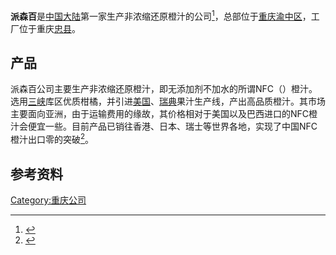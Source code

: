 {{tone|time=2011-09-28T07:19:50+00:00}}
{{Infobox_Company |
 company_name = 重庆派森百橙汁有限公司|
 company_name_en = |
 company_logo =|
 company_type = |
 company_slogan =|
 foundation =2004年中国重庆|
 location = {{CHN}}[[重庆|重庆]]|
 key_people =|
 num_employees =|
 industry =饮料|
 products =[[果汁|果汁]]|
 revenue =|
 homepage =http://www.paisenbai.com/|}}

'''派森百'''是[[中国大陆|中国大陆]]第一家生产非浓缩还原橙汁的公司<ref>{{cite web|language=zh-hans|url=http://www.cq.xinhuanet.com/2007/2007-06/17/content_10320790.htm|title=中国第一个NFC橙汁"派森百"成功面市|publisher=新华网重庆频道|date=2007年6月17日|accessdate=2010-08-25|deadurl=yes|archiveurl=https://web.archive.org/web/20070915033526/http://www.cq.xinhuanet.com/2007/2007-06/17/content_10320790.htm|archivedate=2007年9月15日}}</ref>，总部位于[[重庆|重庆]][[渝中区|渝中区]]，工厂位于重庆[[忠县|忠县]]。

==产品==
派森百公司主要生产非浓缩还原橙汁，即无添加剂不加水的所谓NFC（{{lang|en|Not From Concentrated}}）橙汁。选用[[長江三峽|三峡]]库区优质柑橘，并引进[[美国|美国]]、[[瑞典|瑞典]]果汁生产线，产出高品质橙汁。其市场主要面向亚洲，由于运输费用的缘故，其价格相对于美国以及巴西进口的NFC橙汁会便宜一些。目前产品已销往香港、日本、瑞士等世界各地，实现了中国NFC橙汁出口零的突破<ref>{{cite web|language=zh-hans|url=http://www.cq.xinhuanet.com/travel/2008-11/06/content_14849919.htm|title=派森百NFC橙汁购买指南|publisher=新华网重庆频道|date=2008年11月6日|accessdate=2010-08-25}}{{dead link|date=2018年3月 |bot=InternetArchiveBot |fix-attempted=yes }}</ref>。

==参考资料==
{{reflist}}

[[Category:重庆公司|Category:重庆公司]]